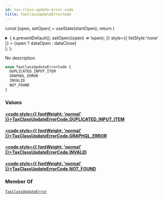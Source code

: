 ```yaml
---
id: tax-class-update-error-code
title: TaxClassUpdateErrorCode
---
```






const [open, setOpen] = useState(startOpen);
return (
<details {...(open ? { open: true } : {})} className="details" style={{ border:'none', boxShadow:'none', background:'var(--ifm-background-color)' }}>
<summary
onClick={(e) => {
e.preventDefault();
setOpen((open) => !open);
}}
style={{ listStyle:'none' }} >
{open ? dataOpen : dataClose}
</summary>
{open && children}
</details>
);
};

No description

```graphql
enum TaxClassUpdateErrorCode {
  DUPLICATED_INPUT_ITEM
  GRAPHQL_ERROR
  INVALID
  NOT_FOUND
}
```

### Values

#### [<code style={{ fontWeight: 'normal' }}>TaxClassUpdateErrorCode.<b>DUPLICATED_INPUT_ITEM</b></code>](#)

#### [<code style={{ fontWeight: 'normal' }}>TaxClassUpdateErrorCode.<b>GRAPHQL_ERROR</b></code>](#)

#### [<code style={{ fontWeight: 'normal' }}>TaxClassUpdateErrorCode.<b>INVALID</b></code>](#)

#### [<code style={{ fontWeight: 'normal' }}>TaxClassUpdateErrorCode.<b>NOT_FOUND</b></code>](#)

### Member Of

[`TaxClassUpdateError`](../../../api-reference/taxes/objects/tax-class-update-error.mdx) <Badge class="badge badge--secondary" text="object"/>
